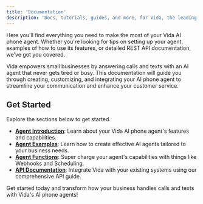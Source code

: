 ```yaml
---
title: 'Documentation'
description: 'Docs, tutorials, guides, and more, for Vida, the leading AI phone agent for small business. Answer calls and texts with an AI phone agent that always works and is never busy.'
---
```


Here you'll find everything you need to make the most of your Vida AI phone agent. Whether you're looking for tips on setting up your agent, examples of how to use its features, or detailed REST API documentation, we've got you covered.

Vida empowers small businesses by answering calls and texts with an AI agent that never gets tired or busy. This documentation will guide you through creating, customizing, and integrating your AI phone agent to streamline your communication and enhance your customer service.

## Get Started

 Explore the sections below to get started.

- **[Agent Introduction](/agents/intro)**: Learn about your Vida AI phone agent's features and capabilities.
- **[Agent Examples](/examples/restaurants)**: Learn how to create effective AI agents tailored to your business needs.
- **[Agent Functions](/agents/functions)**: Super charge your agent's capabilities with things like Webhooks and Scheduling.
- **[API Documentation](/api-reference/overview)**: Integrate Vida with your existing systems using our comprehensive API guide.

Get started today and transform how your business handles calls and texts with Vida's AI phone agents!
